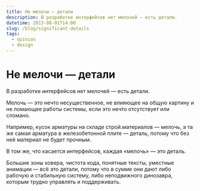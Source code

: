```yaml
---
title: Не мелочи — детали
description: В разработке интерфейсов нет мелочей — есть детали.
datetime: 2013-08-01T14:00
slug: /blog/significant-details
tags:
  - opinion
  - design
---
```


# Не мелочи — детали

В разработке интерфейсов нет мелочей — есть детали.

Мелочь — это нечто несущественное, не влияющее на общую картину и не ломающее работы системы, если это нечто отсутствует или сломано.

Например, кусок арматуры на складе строй.материалов — мелочь, а та же самая арматура в железобетонной плите — деталь, потому что без неё материал не будет прочным.

В том же, что касается интерфейсов, каждая «мелочь» — это деталь.

Большие зоны ховера, чистота кода, понятные тексты, уместные анимации — всё это детали, потому что в сумме они дают либо рабочую и стабильную систему, либо неподвижного динозавра, которым трудно управлять и поддерживать.

